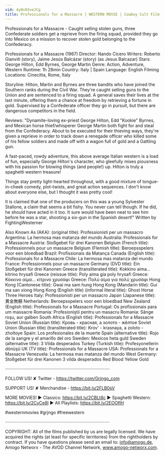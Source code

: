```yaml
---
vid: 4y0s03veJCg
title: Professionals for a Massacre | WESTERN MOVIE | Cowboy Cult Film | English | Free Full Movie
---
```


Professionals for a Massacre - Caught selling stolen guns, three Confederate soldiers get a reprieve from the firing squad, provided they go into Mexico on a mission to recover stolen gold belonging to the Confederacy.

Professionals for a Massacre (1967)
Director: Nando Cicero
Writers: Roberto Gianviti (story), Jaime Jesús Balcázar (story) (as Jesus Balcazar) 
Stars: George Hilton, Edd Byrnes, George Martin
Genre: Action, Adventure, Western
Runtime: 1h 28min
Country: Italy | Spain
Language: English
Filming Locations: Cinecitta, Rome, Italy

Storyline:
Hilton, Martin and Byrnes are three bandits who have joined the Southern ranks during the Civil War. They're caught selling guns to the Union and are sentenced to a firing squad. A general saves their lives at the last minute, offering them a chance at freedom by retrieving a fortune in gold. Supervised by a Confederate officer they go in pursuit, but there are dangerous competitors in the field.

Reviews:
"Dynamite-loving ex-priest George Hilton, Edd "Kookie" Byrnes, and Mexican horse thief/whisperer George Martin both fight for and steal from the Confederacy. About to be executed for their thieving ways, they're given a reprieve in order to track down a renegade officer who killed some of his fellow soldiers and made off with a wagon full of gold and a Gattling gun.

A fast-paced, rowdy adventure, this above average Italian western is a load of fun, especially George Hilton's character, who gleefully mixes piousness with his passion for blowing things (and people!) up. Hilton is truly a spaghetti western treasure!

Things stay pretty light-hearted throughout, with a good mixture of tongue-in-cheek comedy, plot-twists, and great action sequences. I don't know about everyone else, but I thought it was pretty cool!

It is claimed that one of the producers on this was a young Sylvester Stallone, a claim that seems a bit fishy. You never can tell though. If he did, he should have acted in it too. It sure would have been neat to see him before he was a star, shooting a six-gun in the Spanish desert!" Written by FightingWesterner

Also Known As (AKA):
(original title): Professionisti per un massacro
Argentina: La hermosa mas matanza del mundo
Australia: Professionals for a Massacre
Austria: Stoßgebet für drei Kanonen
Belgium (French title): Professionnels pour un massacre
Belgium (Flemish title): Beroepsspelers voor een bloedbad
Brazil: Profissionais da Matança
Canada (English title): Professionals for a Massacre
Chile: La hermosa mas matanza del mundo
France: Professionnels pour un massacre
Germany (DVD title): Ein Stoßgebet für drei Kanonen
Greece (transliterated title): Kokkino aima... kitrino hrysafi
Greece (reissue title): Poly aima gia poly hrysafi
Greece: Κόκκινο αίμα... κίτρινο χρυσάφι
Greece: Πολύ αίμα για πολύ χρυσάφι
Hong Kong (Cantonese title): Gwai ma sam hung
Hong Kong (Mandarin title): Gui ma san xiong
Hong Kong (English title) (informal literal title): Ghost Horse Three Heroes
Italy: Professionisti per un massacro
Japan (Japanese title): 黄金無頼
Netherlands: Beroepsspelers voor een bloedbad
New Zealand (English title): Professionals for a Massacre
Portugal: Os profissionais para um massacre
Romania: Profesioniştii pentru un masacru
Romania: Sânge roşu, aur galben
South Africa (English title): Professionals for a Massacre
Soviet Union (Russian title): Кровь - красная, а золото - жёлтое
Soviet Union (Russian title) (transliterated title): Krov' - krasnaya, a zoloto - zholtoye
Spain: Los profesionales de la muerte
Spain (alternative title): Rojo de la sangre y el amarillo del oro
Sweden: Mexicos heta guld
Sweden (alternative title): 3 Vilda desperados
Turkey (Turkish title): Profesyonellerin dönüşü
UK (TV title): Professionals for a Massacre
USA: Professionals for a Massacre
Venezuela: La hermosa mas matanza del mundo
West Germany: Stoßgebet für drei Kanonen
 3 vilda desperados
 Red Blood Yellow Gold

····················································································

FOLLOW US!
✘ Twitter - https://twitter.com/Grjngo_com

SUPPORT US!
✘ Merchandise - https://bit.ly/2FLB0sV

MORE MOVIES! 
► Classics: https://bit.ly/2CBLt8c 
► Spaghetti Western: https://bit.ly/2CyCe8I 
► All Playlists: https://bit.ly/2EOOfIH 

#westernmovies #grjngo #freewestern

····················································································

COPYRIGHT: All of the films published by us are legally licensed. We have acquired the rights (at least for specific territories) from the rightholders by contract. If you have questions please send an email to: info@amogo.de, Amogo Networx - The AVOD Channel Network, www.amogo-networx.com.